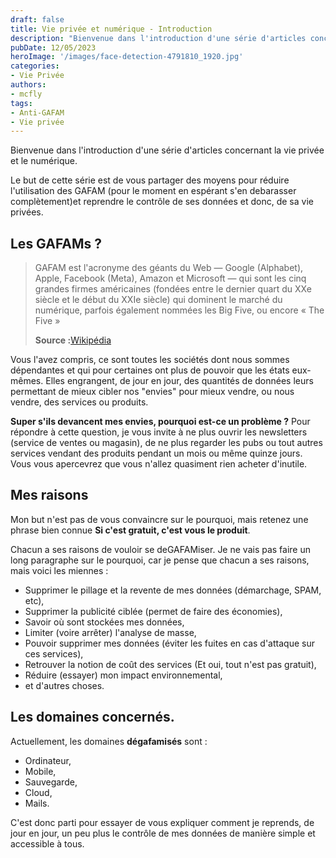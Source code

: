 ```yaml
---
draft: false
title: Vie privée et numérique - Introduction
description: "Bienvenue dans l'introduction d'une série d'articles concernant la vie privée et le numérique."
pubDate: 12/05/2023
heroImage: '/images/face-detection-4791810_1920.jpg'
categories:
- Vie Privée
authors: 
- mcfly
tags:
- Anti-GAFAM
- Vie privée
---
```


Bienvenue dans l'introduction d'une série d'articles concernant la vie privée et le numérique.

Le but de cette série est de vous partager des moyens pour réduire l'utilisation des GAFAM (pour le moment en espérant s'en debarasser complètement)et reprendre le contrôle de ses données et donc, de sa vie privées.

## Les GAFAMs ?

>GAFAM est l'acronyme des géants du Web — Google (Alphabet), Apple, Facebook (Meta), Amazon et Microsoft — qui sont les cinq grandes firmes américaines (fondées entre le dernier quart du XXe siècle et le début du XXIe siècle) qui dominent le marché du numérique, parfois également nommées les Big Five, ou encore « The Five » 
>
>**Source :**[Wikipédia](https://fr.wikipedia.org/wiki/GAFAM)


Vous l'avez compris, ce sont toutes les sociétés dont nous sommes dépendantes et qui pour certaines ont plus de pouvoir que les états eux-mêmes. Elles engrangent, de jour en jour, des quantités de données leurs permettant de mieux cibler nos "envies" pour mieux vendre, ou nous vendre, des services ou produits.

**Super s'ils devancent mes envies, pourquoi est-ce un problème ?** Pour répondre à cette question, je vous invite à ne plus ouvrir les newsletters (service de ventes ou magasin), de ne plus regarder les pubs ou tout autres services vendant des produits pendant un mois ou même quinze jours. Vous vous apercevrez que vous n'allez quasiment rien acheter d'inutile.

## Mes raisons
Mon but n'est pas de vous convaincre sur le pourquoi, mais retenez une phrase bien connue **Si c'est gratuit, c'est vous le produit**.

Chacun a ses raisons de vouloir se deGAFAMiser. Je ne vais pas faire un long paragraphe sur le pourquoi, car je pense que chacun a ses raisons, mais voici les miennes :

* Supprimer le pillage et la revente de mes données (démarchage, SPAM, etc),
* Supprimer la publicité ciblée (permet de faire des économies),
* Savoir où sont stockées mes données,
* Limiter (voire arrêter) l'analyse de masse,
* Pouvoir supprimer mes données (éviter les fuites en cas d'attaque sur ces services),
* Retrouver la notion de coût des services (Et oui, tout n'est pas gratuit),
* Réduire (essayer) mon impact environnemental,
* et d'autres choses.

## Les domaines concernés.

Actuellement, les domaines **dégafamisés** sont :
* Ordinateur,
* Mobile,
* Sauvegarde,
* Cloud,
* Mails.

C'est donc parti pour essayer de vous expliquer comment je reprends, de jour en jour, un peu plus le contrôle de mes données de manière simple et accessible à tous.